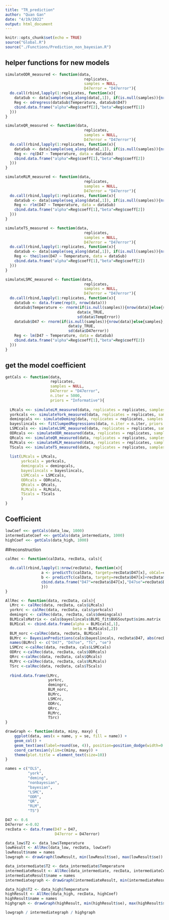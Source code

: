 ```yaml
---
title: "TR_prediction"
author: "Quan Gan"
date: "4/19/2022"
output: html_document
---
```


```r
knitr::opts_chunk$set(echo = TRUE)
source("Global.R")
source("./Functions/Prediction_non_bayesian.R")
```

## helper functions for new models
```r
simulateODR_measured <- function(data, 
                                   replicates, 
                                   samples = NULL, 
                                   D47error = "D47error"){
  do.call(rbind,lapply(1:replicates, function(x){
    dataSub <- data[sample(seq_along(data[,1]), if(is.null(samples)){nrow(data)}else{samples}, replace = T),]
    Reg <- odregress(dataSub$Temperature, dataSub$D47)
    cbind.data.frame("alpha"=Reg$coeff[2],"beta"=Reg$coeff[1])
  }))
}

simulateQR_measured <- function(data, 
                                   replicates, 
                                   samples = NULL, 
                                   D47error = "D47error"){
  do.call(rbind,lapply(1:replicates, function(x){
    dataSub <- data[sample(seq_along(data[,1]), if(is.null(samples)){nrow(data)}else{samples}, replace = T),]
    Reg <- rq(D47 ~ Temperature, data = dataSub)
    cbind.data.frame("alpha"=Reg$coeff[1],"beta"=Reg$coeff[2])
  }))
}

simulateRLM_measured <- function(data, 
                                   replicates, 
                                   samples = NULL, 
                                   D47error = "D47error"){
  do.call(rbind,lapply(1:replicates, function(x){
    dataSub <- data[sample(seq_along(data[,1]), if(is.null(samples)){nrow(data)}else{samples}, replace = T),]
    Reg <- rlm(D47 ~ Temperature, data = dataSub)
    cbind.data.frame("alpha"=Reg$coeff[1],"beta"=Reg$coeff[2])
  }))
}

simulateTS_measured <- function(data, 
                                   replicates, 
                                   samples = NULL, 
                                   D47error = "D47error"){
  do.call(rbind,lapply(1:replicates, function(x){
    dataSub <- data[sample(seq_along(data[,1]), if(is.null(samples)){nrow(data)}else{samples}, replace = T),]
    Reg <- theilsen(D47 ~ Temperature, data = dataSub)
    cbind.data.frame("alpha"=Reg$coeff[1],"beta"=Reg$coeff[2])
  }))
}

simulateLSMC_measured <- function(data, 
                                   replicates, 
                                   samples = NULL, 
                                   D47error = "D47error"){
  do.call(rbind,lapply(1:replicates, function(x){
    dataSub <- data.frame(rep(0, nrow(data)))
    dataSub$Temperature <- rnorm(if(is.null(samples)){nrow(data)}else{samples}, 
                                data$x_TRUE,
                                sd(data$TempError))
    dataSub$D47 <- rnorm(if(is.null(samples)){nrow(data)}else{samples}, 
                            data$y_TRUE,
                            sd(data$D47error))
    Reg <- lm(D47 ~ Temperature, data = dataSub)
    cbind.data.frame("alpha"=Reg$coeff[1],"beta"=Reg$coeff[2])
  }))
}

```

## get the model coefficient
```r
getCals <- function(data, 
                    replicates, 
                    samples = NULL, 
                    D47error = "D47error", 
                    n.iter = 5000, 
                    priors = "Informative"){
  
  LMcals <<- simulateLM_measured(data, replicates = replicates, samples = samples, D47error = D47error)
  yorkcals <<- simulateYork_measured(data, replicates = replicates, samples = samples, D47error = D47error)
  demingcals <<- simulateDeming(data, replicates = replicates, samples = samples, D47error = D47error)
  bayeslincals <<- fitClumpedRegressions(data, n.iter = n.iter, priors = priors, samples = samples, D47error = D47error)
  LSMCcals <<- simulateLSMC_measured(data, replicates = replicates, samples = samples, D47error = D47error)
  ODRcals <<- simulateODR_measured(data, replicates = replicates, samples = samples, D47error = D47error)
  QRcals <<- simulateQR_measured(data, replicates = replicates, samples = samples, D47error = D47error)
  RLMcals <<- simulateRLM_measured(data, replicates = replicates, samples = samples, D47error = D47error)
  TScals <<- simulateTS_measured(data, replicates = replicates, samples = samples, D47error = D47error)
  
  list(LMcals = LMcals,
       yorkcals = yorkcals,
       demingcals = demingcals,
       bayeslincals = bayeslincals,
       LSMCcals = LSMCcals,
       ODRcals = ODRcals,
       QRcals = QRcals,
       RLMcals = RLMcals,
       TScals = TScals
       )
}
```

## Coefficient
```r
lowCoef <<- getCals(data_low, 1000)
intermediateCoef <<- getCals(data_intermediate, 1000)
highCoef <<- getCals(data_high, 1000)
```

##reconstruction
```r
calRec <- function(calData, recData, cals){

  do.call(rbind,lapply(1:nrow(recData), function(x){
                a <- predictTc(calData, targety=recData$D47[x], obCal=cals)
                b <- predictTc(calData, targety=recData$D47[x]+recData$D47error[x], obCal=cals)
                cbind.data.frame("D47"=recData$D47[x],"D47se"=recData$D47error[x], "Tc"=a$temp, "se"=a$temp-b$temp)
                }))
}

AllRec <- function(data, recData, cals){
  LMrc <- calRec(data, recData, cals$LMcals)
  yorkrc <- calRec(data, recData, cals$yorkcals)
  demingrc <- calRec(data, recData, cals$demingcals)
  BLM1calsMatrix <- cals$bayeslincals$BLM1_fit$BUGSoutput$sims.matrix
  BLM1cal <- cbind.data.frame(alpha = BLM1cals[,1],
                              beta = BLM1cals[,2])
  BLM_norc <-calRec(data, recData, BLM1cal)
  BLMrc <- BayesianPredictions(cals$bayeslincals, recData$D47, abs(recData$D47error), 1)
  names(BLMrc) <- c("D47", "D47se", "Tc", "se")
  LSMCrc <-calRec(data, recData, cals$LSMCcals)
  ODRrc <-calRec(data, recData, cals$ODRcals)
  QRrc <-calRec(data, recData, cals$QRcals)
  RLMrc <-calRec(data, recData, cals$RLMcals)
  TSrc <-calRec(data, recData, cals$TScals)
  
  rbind.data.frame(LMrc,
                   yorkrc,
                   demingrc,
                   BLM_norc,
                   BLMrc,
                   LSMCrc,
                   ODRrc,
                   QRrc,
                   RLMrc,
                   TSrc)
}

drawGraph <- function(data, miny, maxy) {
    ggplot(data, aes(x = name, y = se, fill = name)) +
    geom_col() +
    geom_text(aes(label=round(se, 4)), position=position_dodge(width=0.9), vjust=-0.25) +
    coord_cartesian(ylim=c(miny, maxy)) +
    theme(plot.title = element_text(size=10))
}

names = c("OLS",
          "york",
          "deming",
          "nonbayesian",
          "bayesian",
          "LSMC",
          "ODR",
          "QR",
          "RLM",
          "TS")

```




```r
D47 <- 0.6
D47error <-0.02
recData <- data.frame(D47 = D47,
                      D47error = D47error)

data_low$T2 <- data_low$Temperature
lowResult <- AllRec(data_low, recData, lowCoef)
lowResult$name = names
lowgraph <- drawGraph(lowResult, min(lowResult$se), max(lowResult$se))

data_intermediate$T2 <- data_intermediate$Temperature
intermediateResult <- AllRec(data_intermediate, recData, intermediateCoef)
intermediateResult$name = names
intermediategraph <- drawGraph(intermediateResult, min(intermediateResult$se), max(intermediateResult$se))

data_high$T2 <- data_high$Temperature
highResult <- AllRec(data_high, recData, highCoef)
highResult$name = names
highgraph <- drawGraph(highResult, min(highResult$se), max(highResult$se))

lowgraph / intermediategraph / highgraph
```




